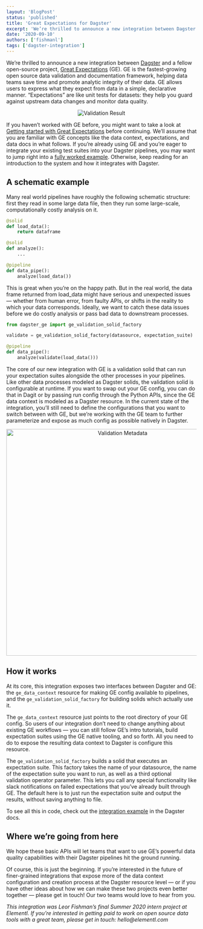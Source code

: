 ```yaml
---
layout: 'BlogPost'
status: 'published'
title: 'Great Expectations for Dagster'
excerpt: 'We’re thrilled to announce a new integration between Dagster and a fellow open-source project, Great Expectations (GE).'
date: '2020-09-10'
authors: ['fishmanl']
tags: ['dagster-integration']
---
```


We’re thrilled to announce a new integration between [Dagster](https://github.com/dagster-io/dagster/) and a fellow open-source project, [Great Expectations](https://docs.greatexpectations.io/en/latest/) (GE). GE is the fastest-growing open source data validation and documentation framework, helping data teams save time and promote analytic integrity of their data. GE allows users to express what they expect from data in a simple, declarative manner. “Expectations” are like unit tests for datasets: they help you guard against upstream data changes and monitor data quality.

<p align="center">
  <img
    src="https://user-images.githubusercontent.com/4531914/92665703-0e8b3900-f2bc-11ea-8893-ede4e4224b8c.gif"
    alt="Validation Result"
  />
</p>

If you haven’t worked with GE before, you might want to take a look at [Getting started with Great Expectations](https://docs.greatexpectations.io/en/latest/guides/tutorials/getting_started.html#tutorials-getting-started) before continuing. We’ll assume that you are familiar with GE concepts like the data context, expectations, and data docs in what follows. If you’re already using GE and you’re eager to integrate your existing test suites into your Dagster pipelines, you may want to jump right into a [fully worked example](https://docs.dagster.io/examples/ge_example). Otherwise, keep reading for an introduction to the system and how it integrates with Dagster.

## A schematic example

Many real world pipelines have roughly the following schematic structure: first they read in some large data file, then they run some large-scale, computationally costly analysis on it.

```python
@solid
def load_data():
    return dataframe

@solid
def analyze():
    ...

@pipeline
def data_pipe():
    analyze(load_data())
```

This is great when you’re on the happy path. But in the real world, the data frame returned from load_data might have serious and unexpected issues — whether from human error, from faulty APIs, or shifts in the reality to which your data corresponds. Ideally, we want to catch these data issues before we do costly analysis or pass bad data to downstream processes.

```python
from dagster_ge import ge_validation_solid_factory

validate = ge_validation_solid_factory(datasource, expectation_suite)

@pipeline
def data_pipe():
    analyze(validate(load_data()))
```

The core of our new integration with GE is a validation solid that can run your expectation suites alongside the other processes in your pipelines.
Like other data processes modeled as Dagster solids, the validation solid is configurable at runtime. If you want to swap out your GE config, you can do that in Dagit or by passing run config through the Python APIs, since the GE data context is modeled as a Dagster resource. In the current state of the integration, you’ll still need to define the configurations that you want to switch between with GE, but we’re working with the GE team to further parameterize and expose as much config as possible natively in Dagster.

<p align="center">
  <img
    src="/posts/great-expectations-for-dagster/metadata.jpg"
    alt="Validation Metadata"
    width="600px"
  />
</p>

## How it works

At its core, this integration exposes two interfaces between Dagster and GE: the `ge_data_context` resource for making GE config available to pipelines, and the `ge_validation_solid_factory` for building solids which actually use it.

The `ge_data_context` resource just points to the root directory of your GE config. So users of our integration don’t need to change anything about existing GE workflows — you can still follow GE’s intro tutorials, build expectation suites using the GE native tooling, and so forth. All you need to do to expose the resulting data context to Dagster is configure this resource.

The `ge_validation_solid_factory` builds a solid that executes an expectation suite. This factory takes the name of your datasource, the name of the expectation suite you want to run, as well as a third optional validation operator parameter. This lets you call any special functionality like slack notifications on failed expectations that you’ve already built through GE. The default here is to just run the expectation suite and output the results, without saving anything to file.

To see all this in code, check out the [integration example](https://docs.dagster.io/examples/ge_example) in the Dagster docs.

## Where we’re going from here

We hope these basic APIs will let teams that want to use GE’s powerful data quality capabilities with their Dagster pipelines hit the ground running.

Of course, this is just the beginning. If you’re interested in the future of finer-grained integrations that expose more of the data context configuration and creation process at the Dagster resource level — or if you have other ideas about how we can make these two projects even better together — please get in touch! Our two teams would love to hear from you.

_This integration was Leor Fishman’s final Summer 2020 intern project at Elementl. If you’re interested in getting paid to work on open source data tools with a great team, please get in touch: hello@elementl.com_
